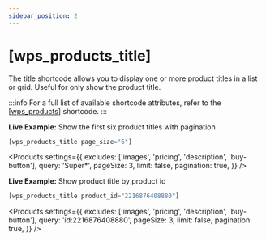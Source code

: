 ```yaml
---
sidebar_position: 2
---
```



# [wps_products_title]

The title shortcode allows you to display one or more product titles in a list or grid. Useful for only show the product title.

:::info
For a full list of available shortcode attributes, refer to the [[wps_products]](/shortcodes/wps_products) shortcode.
:::

<p class='live-example-heading'>
	<strong>Live Example:</strong> Show the first six product titles with
	pagination
</p>

```js
[wps_products_title page_size="6"]
```

<Products
	settings={{
		excludes: ['images', 'pricing', 'description', 'buy-button'],
		query: 'Super*',
		pageSize: 3,
		limit: false,
		pagination: true,
	}}
/>

<p class='live-example-heading'>
	<strong>Live Example:</strong> Show product title by product id
</p>

```js
[wps_products_title product_id="2216876408880"]
```

<Products
	settings={{
		excludes: ['images', 'pricing', 'description', 'buy-button'],
		query: 'id:2216876408880',
		pageSize: 3,
		limit: false,
		pagination: true,
	}}
/>
